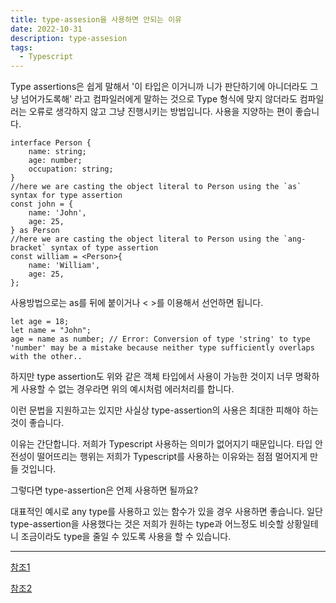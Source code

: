 ```yaml
---
title: type-assesion을 사용하면 안되는 이유
date: 2022-10-31
description: type-assesion
tags:
  - Typescript
---
```


Type assertions은 쉽게 말해서 '이 타입은 이거니까 니가 판단하기에 아니더라도 그냥 넘어가도록해'
라고 컴파일러에게 말하는 것으로 Type 형식에 맞지 않더라도 컴파일러는 오류로 생각하지 않고 그냥 진행시키는 방법입니다. 사용을 지양하는 편이 좋습니다.

```
interface Person {
    name: string;
    age: number;
    occupation: string;
}
//here we are casting the object literal to Person using the `as` syntax for type assertion
const john = {
    name: 'John',
    age: 25,
} as Person
//here we are casting the object literal to Person using the `ang-bracket` syntax of type assertion
const william = <Person>{
    name: 'William',
    age: 25,
};
```

사용방법으로는 as를 뒤에 붙이거나 &lt; &gt;를 이용해서 선언하면 됩니다.

```
let age = 18;
let name = "John";
age = name as number; // Error: Conversion of type 'string' to type 'number' may be a mistake because neither type sufficiently overlaps with the other..

```

하지만 type assertion도 위와 같은 객체 타입에서 사용이 가능한 것이지 너무
명확하게 사용할 수 없는 경우라면 위의 예시처럼 에러처리를 합니다.

이런 문법을 지원하고는 있지만 사실상 type-assertion의 사용은 최대한 피해야 하는 것이 좋습니다.

이유는 간단합니다. 저희가 Typescript 사용하는 의미가 없어지기 때문입니다.
타입 안전성이 떨어뜨리는 행위는 저희가 Typescript를 사용하는 이유와는 점점
멀어지게 만들 것입니다.

그렇다면 type-assertion은 언제 사용하면 될까요?

대표적인 예시로 any type를 사용하고 있는 함수가 있을 경우 사용하면 좋습니다.
일단 type-assertion을 사용했다는 것은 저희가 원하는 type과 어느정도 비슷할 상황일테니
조금이라도 type을 줄일 수 있도록 사용을 할 수 있습니다.

---

[참조1](https://www.bytelimes.com/why-you-should-avoid-type-assertions-in-typescript/)

[참조2](https://medium.com/@bsalwiczek/type-annotation-vs-assertion-in-typescript-one-important-difference-4f4df715b5fe)
